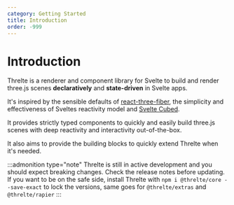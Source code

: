 ```yaml
---
category: Getting Started
title: Introduction
order: -999
---
```


# Introduction

Threlte is a renderer and component library for Svelte to build and render three.js scenes **declaratively** and **state-driven** in Svelte apps.

It's inspired by the sensible defaults of [react-three-fiber](https://github.com/pmndrs/react-three-fiber), the simplicity and effectiveness of Sveltes reactivity model and [Svelte Cubed](https://github.com/Rich-Harris/svelte-cubed).

It provides strictly typed components to quickly and easily build three.js scenes with deep reactivity and interactivity out-of-the-box.

It also aims to provide the building blocks to quickly extend Threlte when it's needed.

:::admonition type="note"
Threlte is still in active development and you should expect breaking changes. Check the release notes before updating. If you want to be on the safe side, install Threlte with `npm i @threlte/core --save-exact` to lock the versions, same goes for `@threlte/extras` and `@threlte/rapier`
:::
